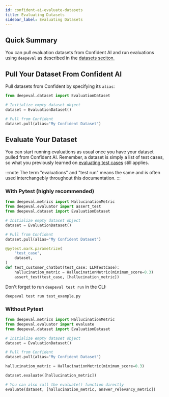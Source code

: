```yaml
---
id: confident-ai-evaluate-datasets
title: Evaluating Datasets
sidebar_label: Evaluating Datasets
---
```


## Quick Summary

You can pull evaluation datasets from Confident AI and run evaluations using `deepeval` as described in the [datasets seciton.](evaluation-datasets)

## Pull Your Dataset From Confident AI

Pull datasets from Confident by specifying its `alias`:

```python
from deepeval.dataset import EvaluationDataset

# Initialize empty dataset object
dataset = EvaluationDataset()

# Pull from Confident
dataset.pull(alias="My Confident Dataset")
```

## Evaluate Your Dataset

You can start running evaluations as usual once you have your dataset pulled from Confident AI. Remember, a dataset is simply a list of test cases, so what you previously learned on [evaluating test cases](evaluation-test-cases#assert-test-cases) still applies.

:::note
The term "evaluations" and "test run" means the same and is often used interchangebly throughout this documentation.
:::

### With Pytest (highly recommended)

```python title="test_example.py"
from deepeval.metrics import HallucinationMetric
from deepeval.evaluator import assert_test
from deepeval.dataset import EvaluationDataset

# Initialize empty dataset object
dataset = EvaluationDataset()

# Pull from Confident
dataset.pull(alias="My Confident Dataset")

@pytest.mark.parametrize(
    "test_case",
    dataset,
)
def test_customer_chatbot(test_case: LLMTestCase):
    hallucination_metric = HallucinationMetric(minimum_score=0.3)
    assert_test(test_case, [hallucination_metric])
```

Don't forget to run `deepeval test run` in the CLI:

```console
deepeval test run test_example.py
```

### Without Pytest

```python
from deepeval.metrics import HallucinationMetric
from deepeval.evaluator import evaluate
from deepeval.dataset import EvaluationDataset

# Initialize empty dataset object
dataset = EvaluationDataset()

# Pull from Confident
dataset.pull(alias="My Confident Dataset")

hallucination_metric = HallucinationMetric(minimum_score=0.3)

dataset.evaluate([hallucination_metric])

# You can also call the evaluate() function directly
evaluate(dataset, [hallucination_metric, answer_relevancy_metric])
```
